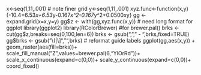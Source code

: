 x<-seq(1,11,.001)                           # note finer grid
y<-seq(1,11,.001)
xyz.func<-function(x,y) {-10.4+6.53*x+6.53*y-0.167*x^2-0.167*y^2+0.0500*x*y}
gg <- expand.grid(x=x,y=y)
gg$z <- with(gg,xyz.func(x,y))      # need long format for ggplot
library(ggplot2)
library(RColorBrewer)               #for brewer.pal()
brks <- cut(gg$z,breaks=seq(0,100,len=6))
brks <- gsub(","," - ",brks,fixed=TRUE)
gg$brks <- gsub("\\(|\\]","",brks)  # reformat guide labels
ggplot(gg,aes(x,y)) +
  geom_raster(aes(fill=brks))+
  scale_fill_manual("Z",values=brewer.pal(6,"YlOrRd"))+
  scale_x_continuous(expand=c(0,0))+
  scale_y_continuous(expand=c(0,0))+
  coord_fixed()
